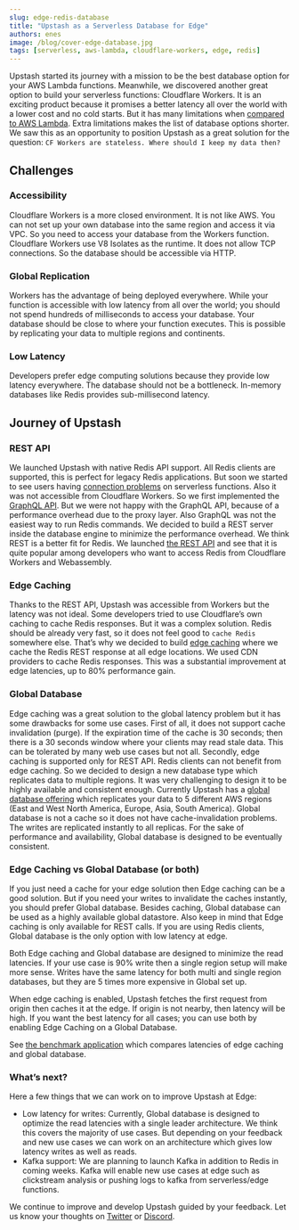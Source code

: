 ```yaml
---
slug: edge-redis-database
title: "Upstash as a Serverless Database for Edge"
authors: enes
image: /blog/cover-edge-database.jpg
tags: [serverless, aws-lambda, cloudflare-workers, edge, redis]
---
```


Upstash started its journey with a mission to be the best database option for your AWS Lambda functions. Meanwhile, we discovered another great option to build your serverless functions: Cloudflare Workers. It is an exciting product because it promises a better latency all over the world with a lower cost and no cold starts. But it has many limitations when [compared to AWS Lambda](https://blog.upstash.com/aws-lambda-vs-cloudflare-workers). Extra limitations makes the list of database options shorter. We saw this as an opportunity to position Upstash as a great solution for the question: `CF Workers are stateless. Where should I keep my data then?`

## Challenges

### Accessibility

Cloudflare Workers is a more closed environment. It is not like AWS. You can not set up your own database into the same region and access it via VPC. So you need to access your database from the Workers function. Cloudflare Workers use V8 Isolates as the runtime. It does not allow TCP connections. So the database should be accessible via HTTP.

### Global Replication

Workers has the advantage of being deployed everywhere. While your function is accessible with low latency from all over the world; you should not spend hundreds of milliseconds to access your database. Your database should be close to where your function executes. This is possible by replicating your data to multiple regions and continents.

### Low Latency

Developers prefer edge computing solutions because they provide low latency everywhere. The database should not be a bottleneck. In-memory databases like Redis provides sub-millisecond latency.

## Journey of Upstash

### REST API

We launched Upstash with native Redis API support. All Redis clients are supported, this is perfect for legacy Redis applications. But soon we started to see users having [connection problems](https://blog.upstash.com/serverless-database-connections) on serverless functions. Also it was not accessible from Cloudflare Workers. So we first implemented the [GraphQL API](https://docs.upstash.com/features/graphqlapi). But we were not happy with the GraphQL API, because of a performance overhead due to the proxy layer. Also GraphQL was not the easiest way to run Redis commands. We decided to build a REST server inside the database engine to minimize the performance overhead. We think REST is a better fit for Redis. We launched [the REST API](https://docs.upstash.com/features/restapi) and see that it is quite popular among developers who want to access Redis from Cloudflare Workers and Webassembly.

### Edge Caching

Thanks to the REST API, Upstash was accessible from Workers but the latency was not ideal. Some developers tried to use Cloudflare’s own caching to cache Redis responses. But it was a complex solution. Redis should be already very fast, so it does not feel good to `cache Redis` somewhere else. That’s why we decided to build [edge caching](https://docs.upstash.com/features/edgecaching) where we cache the Redis REST response at all edge locations. We used CDN providers to cache Redis responses. This was a substantial improvement at edge latencies, up to 80% performance gain.

### Global Database

Edge caching was a great solution to the global latency problem but it has some drawbacks for some use cases. First of all, it does not support cache invalidation (purge). If the expiration time of the cache is 30 seconds; then there is a 30 seconds window where your clients may read stale data. This can be tolerated by many web use cases but not all. Secondly, edge caching is supported only for REST API. Redis clients can not benefit from edge caching. So we decided to design a new database type which replicates data to multiple regions. It was very challenging to design it to be highly available and consistent enough. Currently Upstash has a [global database offering](https://docs.upstash.com/features/globaldatabase) which replicates your data to 5 different AWS regions (East and West North America, Europe, Asia, South America). Global database is not a cache so it does not have cache-invalidation problems. The writes are replicated instantly to all replicas. For the sake of performance and availability, Global database is designed to be eventually consistent.

### Edge Caching vs Global Database (or both)

If you just need a cache for your edge solution then Edge caching can be a good solution. But if you need your writes to invalidate the caches instantly, you should prefer Global database. Besides caching, Global database can be used as a highly available global datastore. Also keep in mind that Edge caching is only available for REST calls. If you are using Redis clients, Global database is the only option with low latency at edge.

Both Edge caching and Global database are designed to minimize the read latencies. If your use case is 90% write then a single region setup will make more sense. Writes have the same latency for both multi and single region databases, but they are 5 times more expensive in Global set up.

When edge caching is enabled, Upstash fetches the first request from origin then caches it at the edge. If origin is not nearby, then latency will be high. If you want the best latency for all cases; you can use both by enabling Edge Caching on a Global Database.

See [the benchmark application](https://edge-benchmark.vercel.app/) which compares latencies of edge caching and global database.

### What’s next?

Here a few things that we can work on to improve Upstash at Edge:

- Low latency for writes: Currently, Global database is designed to optimize the read latencies with a single leader architecture. We think this covers the majority of use cases. But depending on your feedback and new use cases we can work on an architecture which gives low latency writes as well as reads.
- Kafka support: We are planning to launch Kafka in addition to Redis in coming weeks. Kafka will enable new use cases at edge such as clickstream analysis or pushing logs to kafka from serverless/edge functions.

We continue to improve and develop Upstash guided by your feedback. Let us know your thoughts on [Twitter](https://twitter.com/upstash) or [Discord](https://discord.gg/w9SenAtbme).
